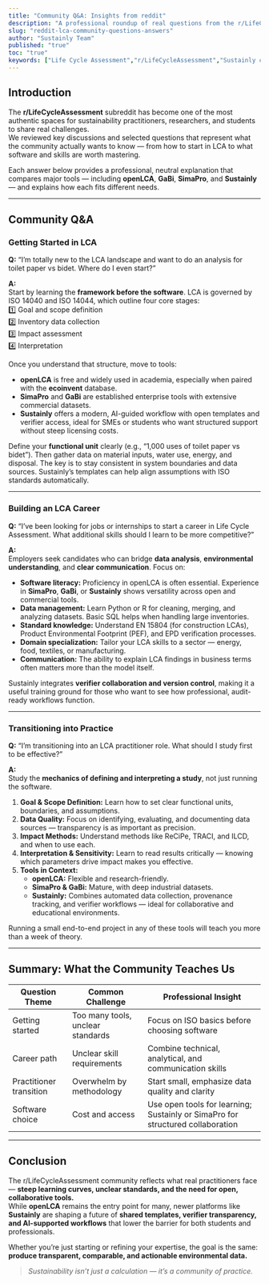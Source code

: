 ```yaml
---
title: "Community Q&A: Insights from reddit"
description: "A professional roundup of real questions from the r/LifeCycleAssessment community — with structured, expert answers that compare leading LCA tools like openLCA, SimaPro, GaBi, and Sustainly."
slug: "reddit-lca-community-questions-answers"
author: "Sustainly Team"
published: "true"
toc: "true"
keywords: ["Life Cycle Assessment","r/LifeCycleAssessment","Sustainly community","openLCA","SimaPro","GaBi","LCA software comparison","LCA career","sustainability tools","environmental data"]
---
```


## Introduction

The **r/LifeCycleAssessment** subreddit has become one of the most authentic spaces for sustainability practitioners, researchers, and students to share real challenges.\
We reviewed key discussions and selected questions that represent what the community actually wants to know — from how to start in LCA to what software and skills are worth mastering.

Each answer below provides a professional, neutral explanation that compares major tools — including **openLCA**, **GaBi**, **SimaPro**, and **Sustainly** — and explains how each fits different needs.

---

## Community Q&A

### Getting Started in LCA

**Q:** “I’m totally new to the LCA landscape and want to do an analysis for toilet paper vs bidet. Where do I even start?”

**A:**\
Start by learning the **framework before the software**. LCA is governed by ISO 14040 and ISO 14044, which outline four core stages:\
1️⃣ Goal and scope definition\
2️⃣ Inventory data collection\
3️⃣ Impact assessment\
4️⃣ Interpretation

Once you understand that structure, move to tools:

- **openLCA** is free and widely used in academia, especially when paired with the **ecoinvent** database.
- **SimaPro** and **GaBi** are established enterprise tools with extensive commercial datasets.
- **Sustainly** offers a modern, AI-guided workflow with open templates and verifier access, ideal for SMEs or students who want structured support without steep licensing costs.

Define your **functional unit** clearly (e.g., “1,000 uses of toilet paper vs bidet”). Then gather data on material inputs, water use, energy, and disposal. The key is to stay consistent in system boundaries and data sources. Sustainly’s templates can help align assumptions with ISO standards automatically.

---

### Building an LCA Career

**Q:** “I’ve been looking for jobs or internships to start a career in Life Cycle Assessment. What additional skills should I learn to be more competitive?”

**A:**\
Employers seek candidates who can bridge **data analysis**, **environmental understanding**, and **clear communication**. Focus on:

- **Software literacy:** Proficiency in openLCA is often essential. Experience in **SimaPro**, **GaBi**, or **Sustainly** shows versatility across open and commercial tools.
- **Data management:** Learn Python or R for cleaning, merging, and analyzing datasets. Basic SQL helps when handling large inventories.
- **Standard knowledge:** Understand EN 15804 (for construction LCAs), Product Environmental Footprint (PEF), and EPD verification processes.
- **Domain specialization:** Tailor your LCA skills to a sector — energy, food, textiles, or manufacturing.
- **Communication:** The ability to explain LCA findings in business terms often matters more than the model itself.

Sustainly integrates **verifier collaboration and version control**, making it a useful training ground for those who want to see how professional, audit-ready workflows function.

---

### Transitioning into Practice

**Q:** “I’m transitioning into an LCA practitioner role. What should I study first to be effective?”

**A:**\
Study the **mechanics of defining and interpreting a study**, not just running the software.

1. **Goal & Scope Definition:** Learn how to set clear functional units, boundaries, and assumptions.
2. **Data Quality:** Focus on identifying, evaluating, and documenting data sources — transparency is as important as precision.
3. **Impact Methods:** Understand methods like ReCiPe, TRACI, and ILCD, and when to use each.
4. **Interpretation & Sensitivity:** Learn to read results critically — knowing which parameters drive impact makes you effective.
5. **Tools in Context:**
   - **openLCA:** Flexible and research-friendly.
   - **SimaPro & GaBi:** Mature, with deep industrial datasets.
   - **Sustainly:** Combines automated data collection, provenance tracking, and verifier workflows — ideal for collaborative and educational environments.

Running a small end-to-end project in any of these tools will teach you more than a week of theory.

---

## Summary: What the Community Teaches Us

| Question Theme          | Common Challenge                  | Professional Insight                                                           |
| ----------------------- | --------------------------------- | ------------------------------------------------------------------------------ |
| Getting started         | Too many tools, unclear standards | Focus on ISO basics before choosing software                                   |
| Career path             | Unclear skill requirements        | Combine technical, analytical, and communication skills                        |
| Practitioner transition | Overwhelm by methodology          | Start small, emphasize data quality and clarity                                |
| Software choice         | Cost and access                   | Use open tools for learning; Sustainly or SimaPro for structured collaboration |

---

## Conclusion

The r/LifeCycleAssessment community reflects what real practitioners face — **steep learning curves, unclear standards, and the need for open, collaborative tools.**\
While **openLCA** remains the entry point for many, newer platforms like **Sustainly** are shaping a future of **shared templates, verifier transparency, and AI-supported workflows** that lower the barrier for both students and professionals.

Whether you’re just starting or refining your expertise, the goal is the same:\
**produce transparent, comparable, and actionable environmental data.**

> _Sustainability isn’t just a calculation — it’s a community of practice._
